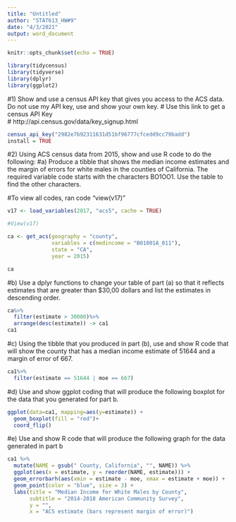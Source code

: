 ```yaml
---
title: "Untitled"
author: "STAT613_HW#9"
date: "4/3/2021"
output: word_document
---
```


```r
knitr::opts_chunk$set(echo = TRUE)
```


```r
library(tidycensus)
library(tidyverse)
library(dplyr)
library(ggplot2)
```


#1) Show and use a census API key that gives you access to the ACS data. Do not use my API key, use and show your own key.
# Use this link to get a census API Key  
# http://api.census.gov/data/key_signup.html
```r
census_api_key("2982e7b92311631d51bf96777cfcedd9cc79badd")
install = TRUE
```

#2) Using ACS census data from 2015, show and use R code to do the following:
#a) Produce a tibble that shows the median income estimates and the margin of errors for white males in the counties of California.  The required variable code starts with the characters BO1OO1. Use the table to find the other characters.

#To view all codes, ran code "view(v17)"
```r
v17 <- load_variables(2017, "acs5", cache = TRUE)

#View(v17)
```


```r
ca <- get_acs(geography = "county", 
              variables = c(medincome = "B01001A_011"), 
              state = "CA",
              year = 2015)

ca
```


#b) Use a dplyr functions to change your table of part (a) so that it reflects estimates that are greater than $30,00 dollars and list the estimates in descending order.
```r
ca%>%
  filter(estimate > 30000)%>%
  arrange(desc(estimate)) -> ca1
ca1
```

#c) Using the tibble that you produced in part (b), use and show R code that will show the county that has a median income estimate of 51644 and a margin of error of 667.
```r
ca1%>%
  filter(estimate == 51644 | moe == 667) 
```

#d) Use and show ggplot coding that will produce the following boxplot for the data that you generated for part b.
```r
ggplot(data=ca1, mapping=aes(y=estimate)) + 
  geom_boxplot(fill = "red")+
  coord_flip()
```


#e) Use and show R code that will produce the following graph for the data generated in part b
```r
ca1 %>%
  mutate(NAME = gsub(" County, California", "", NAME)) %>%
  ggplot(aes(x = estimate, y = reorder(NAME, estimate))) +
  geom_errorbarh(aes(xmin = estimate - moe, xmax = estimate + moe)) +
  geom_point(color = "blue", size = 3) +
  labs(title = "Median Income for White Males by County",
       subtitle = "2014-2018 American Community Survey",
       y = "",
       x = "ACS estimate (bars represent margin of error)")
```


